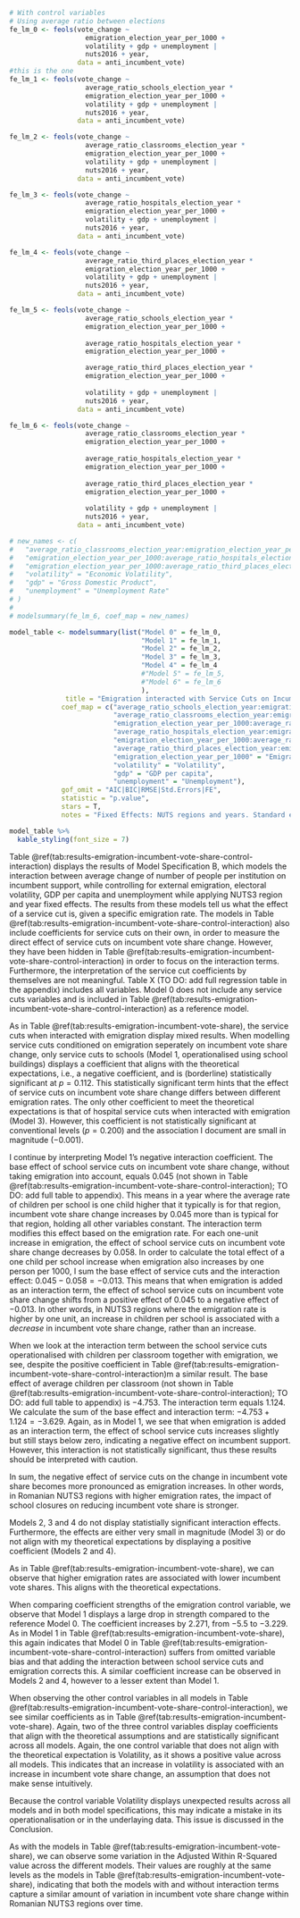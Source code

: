 
```r
# With control variables
# Using average ratio between elections
fe_lm_0 <- feols(vote_change ~
                   emigration_election_year_per_1000 +
                   volatility + gdp + unemployment |
                   nuts2016 + year,
                 data = anti_incumbent_vote)
#this is the one
fe_lm_1 <- feols(vote_change ~
                   average_ratio_schools_election_year *
                   emigration_election_year_per_1000 +
                   volatility + gdp + unemployment |
                   nuts2016 + year,
                 data = anti_incumbent_vote)

fe_lm_2 <- feols(vote_change ~
                   average_ratio_classrooms_election_year *
                   emigration_election_year_per_1000 +
                   volatility + gdp + unemployment |
                   nuts2016 + year,
                 data = anti_incumbent_vote)

fe_lm_3 <- feols(vote_change ~
                   average_ratio_hospitals_election_year *
                   emigration_election_year_per_1000 +
                   volatility + gdp + unemployment |
                   nuts2016 + year,
                 data = anti_incumbent_vote)

fe_lm_4 <- feols(vote_change ~
                   average_ratio_third_places_election_year *
                   emigration_election_year_per_1000 +
                   volatility + gdp + unemployment |
                   nuts2016 + year,
                 data = anti_incumbent_vote)

fe_lm_5 <- feols(vote_change ~
                   average_ratio_schools_election_year *
                   emigration_election_year_per_1000 +
                   
                   average_ratio_hospitals_election_year *
                   emigration_election_year_per_1000 +

                   average_ratio_third_places_election_year *
                   emigration_election_year_per_1000 +
                   
                   volatility + gdp + unemployment |
                   nuts2016 + year,
                 data = anti_incumbent_vote)

fe_lm_6 <- feols(vote_change ~
                   average_ratio_classrooms_election_year *
                   emigration_election_year_per_1000 +
                   
                   average_ratio_hospitals_election_year *
                   emigration_election_year_per_1000 +
                   
                   average_ratio_third_places_election_year *
                   emigration_election_year_per_1000 +
                   
                   volatility + gdp + unemployment |
                   nuts2016 + year,
                 data = anti_incumbent_vote)
```

```r
# new_names <- c(
#   "average_ratio_classrooms_election_year:emigration_election_year_per_1000" = "Classrooms-Emigration Interaction",
#   "emigration_election_year_per_1000:average_ratio_hospitals_election_year" = "Hospitals-Emigration Interaction",
#   "emigration_election_year_per_1000:average_ratio_third_places_election_year" = "Third Places-Emigration Interaction",
#   "volatility" = "Economic Volatility",
#   "gdp" = "Gross Domestic Product",
#   "unemployment" = "Unemployment Rate"
# )
# 
# modelsummary(fe_lm_6, coef_map = new_names)

model_table <- modelsummary(list("Model 0" = fe_lm_0,
                                 "Model 1" = fe_lm_1,
                                 "Model 2" = fe_lm_2,
                                 "Model 3" = fe_lm_3,
                                 "Model 4" = fe_lm_4
                                 #"Model 5" = fe_lm_5,
                                 #"Model 6" = fe_lm_6
                                 ),
              title = "Emigration interacted with Service Cuts on Incumbent Vote Share with Control Variables; DV: Change in Incumbent Vote Share; Model Specification B",
             coef_map = c("average_ratio_schools_election_year:emigration_election_year_per_1000" = "Avg. Children per School × Emigration since last election",
                          "average_ratio_classrooms_election_year:emigration_election_year_per_1000" = "Avg. Children per Classroom × Emigration since last election",
                          "emigration_election_year_per_1000:average_ratio_hospitals_election_year" = "Avg. People per Hospital × Emigration since last election",
                          "average_ratio_hospitals_election_year:emigration_election_year_per_1000" = "Avg. People per Hospital × Emigration since last election",
                          "emigration_election_year_per_1000:average_ratio_third_places_election_year" = "Avg. People per Third Place × Emigration since last election",
                          "average_ratio_third_places_election_year:emigration_election_year_per_1000" = "Avg. People per Third Place × Emigration since last election",
                          "emigration_election_year_per_1000" = "Emigration since last election",
                          "volatility" = "Volatility",
                          "gdp" = "GDP per capita",
                          "unemployment" = "Unemployment"),
             gof_omit = "AIC|BIC|RMSE|Std.Errors|FE",
             statistic = "p.value",
             stars = T,
             notes = "Fixed Effects: NUTS regions and years. Standard errors are grouped by NUTS3 region. p-values shown in parentheses.")

model_table %>%
  kable_styling(font_size = 7)
```

<!-- description of model specification B results -->
Table \@ref(tab:results-emigration-incumbent-vote-share-control-interaction) displays the results of Model Specification B, which models the interaction between average change of number of people per institution on incumbent support, while controlling for external emigration, electoral volatility, GDP per capita and unemployment while applying NUTS3 region and year fixed effects. The results from these models tell us what the effect of a service cut is, given a specific emigration rate. The models in Table \@ref(tab:results-emigration-incumbent-vote-share-control-interaction) also include coefficients for service cuts on their own, in order to measure the direct effect of service cuts on incumbent vote share change. However, they have been hidden in Table \@ref(tab:results-emigration-incumbent-vote-share-control-interaction) in order to focus on the interaction terms. Furthermore, the interpretation of the service cut coefficients by themselves are not meaningful. Table X (TO DO: add full regression table in the appendix) includes all variables. Model 0 does not include any service cuts variables and is included in Table \@ref(tab:results-emigration-incumbent-vote-share-control-interaction) as a reference model.

As in Table \@ref(tab:results-emigration-incumbent-vote-share), the service cuts when interacted with emigration display mixed results. When modelling service cuts conditioned on emigration seperately on incumbent vote share change, only service cuts to schools (Model 1, operationalised using school buildings) displays a coefficient that aligns with the theoretical expectations, i.e., a negative coefficient, and is (borderline) statistically significant at $p = 0.112$. This statistically significant term hints that the effect of service cuts on incumbent vote share change differs between different emigration rates. The only other coefficient to meet the theoretical expectations is that of hospital service cuts when interacted with emigration (Model 3). However, this coefficient is not statistically significant at conventional levels ($p = 0.200$) and the association I document are small in magnitude ($-0.001$).

<!-- Interpreting interaction terms https://theeffectbook.net/ch-StatisticalAdjustment.html#interaction-terms -->

I continue by interpreting Model 1’s negative interaction coefficient. The base effect of school service cuts on incumbent vote share change, without taking emigration into account, equals $0.045$ (not shown in Table \@ref(tab:results-emigration-incumbent-vote-share-control-interaction); TO DO: add full table to appendix). This means in a year where the average rate of children per school is one child higher that it typically is for that region, incumbent vote share change increases by $0.045$ more than is typical for that region, holding all other variables constant. The interaction term modifies this effect based on the emigration rate. For each one-unit increase in emigration, the effect of school service cuts on incumbent vote share change decreases by $0.058$. In order to calculate the total effect of a one child per school increase when emigration also increases by one person per 1000, I sum the base effect of service cuts and the interaction effect: $0.045 - 0.058 = -0.013$. This means that when emigration is added as an interaction term, the effect of school service cuts on incumbent vote share change shifts from a positive effect of $0.045$ to a negative effect of $-0.013$. In other words, in NUTS3 regions where the emigration rate is higher by one unit, an increase in children per school is associated with a *decrease* in incumbent vote share change, rather than an increase.

When we look at the interaction term between the school service cuts operationalised with children per classroom together with emigration, we see, despite the positive coefficient in Table \@ref(tab:results-emigration-incumbent-vote-share-control-interaction)m a similar result. The base effect of average children per classroom (not shown in Table \@ref(tab:results-emigration-incumbent-vote-share-control-interaction); TO DO: add full table to appendix) is $-4.753$. The interaction term equals $1.124$. We calculate the sum of the base effect and interaction term: $-4.753 + 1.124 = -3.629$. Again, as in Model 1, we see that when emigration is added as an interaction term, the effect of school service cuts increases slightly but still stays below zero, indicating a negative effect on incumbent support. However, this interaction is not statistically significant, thus these results should be interpreted with caution.

In sum, the negative effect of service cuts on the change in incumbent vote share becomes more pronounced as emigration increases. In other words, in Romanian NUTS3 regions with higher emigration rates, the impact of school closures on reducing incumbent vote share is stronger.

Models 2, 3 and 4 do not display statistially significant interaction effects. Furthermore, the effects are either very small in magnitude (Model 3) or do not align with my theoretical expectations by displaying a positive coefficient (Models 2 and 4).

<!-- control variables -->
As in Table \@ref(tab:results-emigration-incumbent-vote-share), we can observe that higher emigration rates are associated with lower incumbent vote shares. This aligns with the theoretical expectations.

<!-- emigration change in coefficient strength over models: omitted variable bias -->
When comparing coefficient strengths of the emigration control variable, we observe that Model 1 displays a large drop in strength compared to the reference Model 0. The coefficient increases by $2.271$, from $-5.5$ to $-3.229$. As in Model 1 in Table \@ref(tab:results-emigration-incumbent-vote-share), this again indicates that Model 0 in Table \@ref(tab:results-emigration-incumbent-vote-share-control-interaction) suffers from omitted variable bias and that adding the interaction between school service cuts and emigration corrects this. A similar coefficient increase can be observed in Models 2 and 4, however to a lesser extent than Model 1.

<!-- control variable coefficient results: do control variables align with theoretical expectations? -->
When observing the other control variables in all models in Table \@ref(tab:results-emigration-incumbent-vote-share-control-interaction), we see similar coefficients as in Table \@ref(tab:results-emigration-incumbent-vote-share). Again, two of the three control variables display coefficients that align with the theoretical assumptions and are statistically significant across all models. Again, the one control variable that does not align with the theoretical expectation is Volatility, as it shows a positive value across all models. This indicates that an increase in volatility is associated with an increase in incumbent vote share change, an assumption that does not make sense intuitively. 

Because the control variable Volatility displays unexpected results across all models and in both model specifications, this may indicate a mistake in its  operationalisation or in the underlaying data. This issue is discussed in the Conclusion.

<!-- R2 values; https://stats.stackexchange.com/a/401331 -->
As with the models in Table \@ref(tab:results-emigration-incumbent-vote-share), we can observe some variation in the Adjusted Within R-Squared value across the different models. Their values are roughly at the same levels as the models in Table \@ref(tab:results-emigration-incumbent-vote-share), indicating that both the models with and without interaction terms capture a similar amount of variation in incumbent vote share change within Romanian NUTS3 regions over time.
